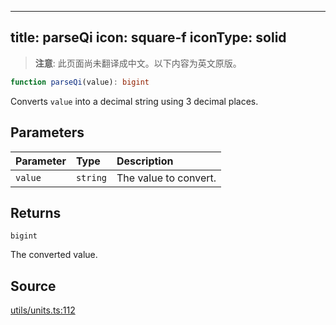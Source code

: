 <!-- AUTO-GENERATED-CONTENT:START (ENGLISH-COPY) -->
---
title: parseQi
icon: square-f
iconType: solid
---

> **注意**: 此页面尚未翻译成中文。以下内容为英文原版。

```ts
function parseQi(value): bigint
```

Converts `value` into a decimal string using 3 decimal places.

## Parameters

| Parameter | Type | Description |
| :------ | :------ | :------ |
| `value` | `string` | The value to convert. |

## Returns

`bigint`

The converted value.

## Source

[utils/units.ts:112](https://github.com/dominant-strategies/quais.js/blob/c1c12d43f9d34c6baad2b0542bd6d0acd6fefcbf/src/utils/units.ts#L112)
